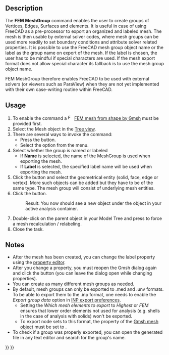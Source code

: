 <languages/>
<translate>

<!--T:4-->
{{Docnav
|[[FEM_MeshRegion|FEM mesh region]]
|[[FEM_CreateElementsSet|Erase Elements]]
|[[FEM_Workbench|FEM]]
|IconL=FEM_MeshRegion.svg
|IconR=FEM_CreateElementsSet.svg
|IconC=Workbench_FEM.svg
}}

<!--T:1-->
{{GuiCommand
|Name=FEM MeshGroup
|MenuLocation= Mesh → FEM mesh group
|Workbenches=[[FEM_Workbench|FEM]]
|Shortcut=
|SeeAlso=[[FEM_tutorial|FEM tutorial]]
}}

==Description== <!--T:8-->

<!--T:2-->
The '''FEM MeshGroup''' command enables the user to create groups of Vertices, Edges, Surfaces and elements. It is useful in case of using FreeCAD as a pre-processor to export an organized and labeled mesh. The mesh is then usable by external solver codes, where mesh groups can be used more readily to set boundary conditions and attribute solver related properties. It is possible to use the FreeCAD mesh group object name or the label as the group name on export of the mesh. If the label is chosen, the user has to be mindful if special characters are used. If the mesh export format does not allow special character its fallback is to use the mesh group object name.

<!--T:16-->
FEM MeshGroup therefore enables FreeCAD to be used with external solvers (or viewers such as ParaView) when they are not yet implemented with their own case-writing routine within FreeCAD.

==Usage== <!--T:9-->

<!--T:13-->
# To enable the command a [[Image:FEM_MeshGmshFromShape.svg|16px]] [[FEM_MeshGmshFromShape|FEM mesh from shape by Gmsh]] must be provided first.
# Select the Mesh object in the [[Tree_view|Tree view]].
# There are several ways to invoke the command:
#* Press the {{Button|[[Image:FEM_MeshGroup.svg|24px]] [[FEM_MeshGroup|FEM mesh group]]}} button.
#* Select the {{MenuCommand|Mesh → [[Image:FEM_MeshGroup.svg|24px]] FEM mesh group}} option from the menu.
# Select whether the group is named or labeled
#*If '''Name''' is selected, the name of the MeshGroup is used when exporting the mesh.
#*If '''Label''' is selected, the specified label name will be used when exporting the mesh.
# Click the {{Button|Add}} button and select the geometrical entity (solid, face, edge or vertex). More such objects can be added but they have to be of the same type. The mesh group will consist of underlying mesh entities.
# Click the {{Button|OK}} button.
#: Result: You now should see a new {{incode|FEMMeshGroup}} object under the {{incode|FEMMeshGMSH}} object in your active analysis container.
# Double-click on the {{incode|FEMMeshGMSH}} parent object in your Model Tree and press {{Button|Apply}} to force a mesh recalculation / relabeling.
# Close the task.

==Notes== <!--T:17-->

<!--T:14-->
* After the mesh has been created, you can change the label property using the [[Property_editor|property editor]]. 
* After you change a property, you must reopen the Gmsh dialog again and click the {{Button|Apply}} button (you can leave the dialog open while changing properties).
* You can create as many different mesh groups as needed.
* By default, mesh groups can only be exported to .med and .unv formats. To be able to export them to the .inp format, one needs to enable the ''Export group data'' option in [[Import_Export_Preferences#INP|INP export preferences]].
** Setting the ''Which mesh elements to export'' to ''Highest'' or ''FEM'' ensures that lower order elements not used for analysis (e.g. shells in the case of analysis with solids) won't be exported.
** To export node sets to this format, the {{PropertyData|Groups Of Nodes}} property of the [[FEM_MeshGmshFromShape|Gmsh mesh object]] must be set to {{true}}.
* To check if a group was properly exported, you can open the generated file in any text editor and search for the group's name.

<!--T:5-->
{{Docnav
|[[FEM_MeshRegion|FEM mesh region]]
|[[FEM_CreateElementsSet|Erase Elements]]
|[[FEM_Workbench|FEM]]
|IconL=FEM_MeshRegion.svg
|IconR=FEM_CreateElementsSet.svg
|IconC=Workbench_FEM.svg
}}

</translate>
{{FEM_Tools_navi{{#translation:}}}}
{{Userdocnavi{{#translation:}}}}